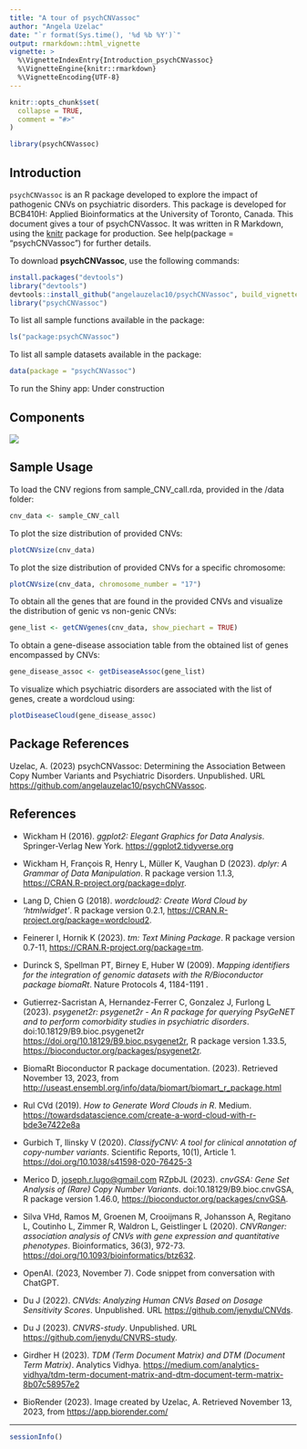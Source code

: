 ```yaml
---
title: "A tour of psychCNVassoc"
author: "Angela Uzelac"
date: "`r format(Sys.time(), '%d %b %Y')`"
output: rmarkdown::html_vignette
vignette: >
  %\VignetteIndexEntry{Introduction_psychCNVassoc}
  %\VignetteEngine{knitr::rmarkdown}
  %\VignetteEncoding{UTF-8}
---
```


```r
knitr::opts_chunk$set(
  collapse = TRUE,
  comment = "#>"
)
```

```r
library(psychCNVassoc)
```

## Introduction

`psychCNVassoc` is an R package developed to explore the impact of pathogenic CNVs on psychiatric disorders. This package is developed for BCB410H: Applied Bioinformatics at the University of Toronto, Canada. This document gives a tour of psychCNVassoc. It was written in R Markdown, using the [knitr](https://cran.r-project.org/package=knitr) package for production. See help(package = "psychCNVassoc") for further details.


To download **psychCNVassoc**, use the following commands:

```r
install.packages("devtools")
library("devtools")
devtools::install_github("angelauzelac10/psychCNVassoc", build_vignettes = TRUE)
library("psychCNVassoc")
```

To list all sample functions available in the package:

```r
ls("package:psychCNVassoc")
```

To list all sample datasets available in the package:

```r
data(package = "psychCNVassoc")
```

To run the Shiny app:
Under construction


## Components

![](./psychCNVassoc_introduction_figure.png)

## Sample Usage

To load the CNV regions from sample_CNV_call.rda, provided in the /data folder:

```r
cnv_data <- sample_CNV_call
```

To plot the size distribution of provided CNVs:

```r
plotCNVsize(cnv_data)
```

To plot the size distribution of provided CNVs for a specific chromosome:

```r
plotCNVsize(cnv_data, chromosome_number = "17")
```

To obtain all the genes that are found in the provided CNVs and visualize the distribution of genic vs non-genic CNVs:

```r
gene_list <- getCNVgenes(cnv_data, show_piechart = TRUE)
```

To obtain a gene-disease association table from the obtained list of genes encompassed by CNVs:

```r
gene_disease_assoc <- getDiseaseAssoc(gene_list)
```

To visualize which psychiatric disorders are associated with the list of genes, create a wordcloud using:

```r
plotDiseaseCloud(gene_disease_assoc)
```


## Package References

Uzelac, A. (2023) psychCNVassoc: Determining the Association Between Copy Number
Variants and Psychiatric Disorders.  Unpublished. URL
<https://github.com/angelauzelac10/psychCNVassoc>.


## References

- Wickham H (2016). _ggplot2: Elegant Graphics for Data Analysis_. Springer-Verlag New York. <https://ggplot2.tidyverse.org>

- Wickham H, François R, Henry L, Müller K, Vaughan D (2023). _dplyr: A Grammar of Data Manipulation_. R package version 1.1.3, <https://CRAN.R-project.org/package=dplyr>.

- Lang D, Chien G (2018). _wordcloud2: Create Word Cloud by 'htmlwidget'_. R package version 0.2.1, <https://CRAN.R-project.org/package=wordcloud2>.

- Feinerer I, Hornik K (2023). _tm: Text Mining Package_. R package version 0.7-11, <https://CRAN.R-project.org/package=tm>.

- Durinck S, Spellman PT, Birney E, Huber W (2009). _Mapping identifiers for the integration of genomic datasets with the R/Bioconductor package biomaRt_. Nature Protocols 4, 1184-1191 .

- Gutierrez-Sacristan A, Hernandez-Ferrer C, Gonzalez J, Furlong L (2023). _psygenet2r: psygenet2r - An R package for querying PsyGeNET and to perform comorbidity studies in psychiatric disorders_. doi:10.18129/B9.bioc.psygenet2r <https://doi.org/10.18129/B9.bioc.psygenet2r>, R package version 1.33.5, <https://bioconductor.org/packages/psygenet2r>.

- BiomaRt Bioconductor R package documentation. (2023). Retrieved November 13, 2023, from <http://useast.ensembl.org/info/data/biomart/biomart_r_package.html>

- Rul CVd (2019). _How to Generate Word Clouds in R_. Medium. <https://towardsdatascience.com/create-a-word-cloud-with-r-bde3e7422e8a>

- Gurbich T, Ilinsky V (2020). _ClassifyCNV: A tool for clinical annotation of copy-number variants_. Scientific Reports, 10(1), Article 1. <https://doi.org/10.1038/s41598-020-76425-3>

- Merico D, <joseph.r.lugo@gmail.com> RZpbJL (2023). _cnvGSA: Gene Set Analysis of (Rare) Copy Number Variants_. doi:10.18129/B9.bioc.cnvGSA, R package version 1.46.0, <https://bioconductor.org/packages/cnvGSA>.

- Silva VHd, Ramos M, Groenen M, Crooijmans R, Johansson A, Regitano L, Coutinho L, Zimmer R, Waldron L, Geistlinger L (2020). _CNVRanger: association analysis of CNVs with gene expression and quantitative phenotypes_. Bioinformatics, 36(3), 972-73. <https://doi.org/10.1093/bioinformatics/btz632>.

- OpenAI. (2023, November 7). Code snippet from conversation with ChatGPT.

- Du J (2022). _CNVds: Analyzing Human CNVs Based on Dosage Sensitivity Scores_. Unpublished. URL <https://github.com/jenydu/CNVds>.
  
- Du J (2023). _CNVRS-study_. Unpublished. URL <https://github.com/jenydu/CNVRS-study>.

- Girdher H (2023). _TDM (Term Document Matrix) and DTM (Document Term Matrix)_. Analytics Vidhya. <https://medium.com/analytics-vidhya/tdm-term-document-matrix-and-dtm-document-term-matrix-8b07c58957e2>

- BioRender (2023). Image created by Uzelac, A. Retrieved November 13, 2023, from <https://app.biorender.com/>


------------------------------------------------------------------------

```r
sessionInfo()
```


